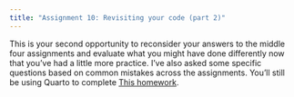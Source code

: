 ```yaml
---
title: "Assignment 10: Revisiting your code (part 2)"
---
```


This is your second opportunity to reconsider your answers to the middle four assignments and evaluate what you might have done differently now that you've had a little more practice. I've also asked some specific questions based on common mistakes across the assignments. You'll still be using Quarto to complete [This homework](https://classroom.github.com/a/VQuj0UjY). 